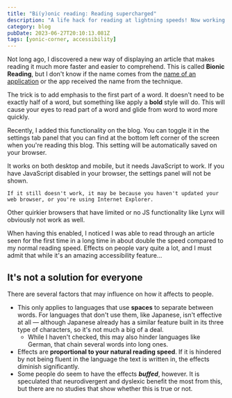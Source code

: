 ---
title: "Bi(y)onic reading: Reading supercharged"
description: "A life hack for reading at lightning speeds! Now working fully on Yonic Corner. But, does it really work for you?"
category: blog
pubDate: 2023-06-27T20:10:13.081Z
tags: [yonic-corner, accessibility]
---


<PlayerLink id="paper-mario-ttyd/chara" />

Not long ago, I discovered a new way of displaying an article
that makes reading it much more faster and easier to comprehend.
This is called **Bionic Reading**, but I don't know if the name
comes from the [name of an application](https://bionic-reading.com)
or the app received the name from the technique.

The trick is to add emphasis to the first part of a word.
It doesn't need to be exactly half of a word, but something like
apply a **bold** style will do. This will cause your eyes to
read part of a word and glide from word to word more quickly.

Recently, I added this functionality on the blog. You can toggle
it in the settings tab panel that you can find at the bottom left
corner of the screen when you're reading this blog. This setting
will be automatically saved on your browser.

<TextBubble position="bottom" alignment="far" theme="yonic">
    It works on both desktop and mobile, but it needs JavaScript to work. 
    If you have JavaScript disabled in your browser, the settings panel will
    not be shown.

    If it still doesn't work, it may be because you haven't updated your web browser, or you're using Internet Explorer.
Other quirkier browsers that have limited or no JS functionality like Lynx will obviously not work as well.
</TextBubble>
<Chara name="yonic" set="summer" sprite="normal" thoughts="The current implementation is pretty modern. I might want to make my own with compatibility with IE." />

When having this enabled, I noticed I was able to read through an article seen for the first time in a long time
in about double the speed compared to my normal reading speed.
Effects on people vary quite a lot, and I must admit that while it's an amazing accessibility feature...

## It's not a solution for everyone

There are several factors that may influence on how it affects to people.

* This only applies to languages that use **spaces** to separate between words.
For languages that don't use them, like Japanese, isn't effective at all &mdash; although Japanese already
has a similar feature built in its three type of characters, so it's not much a big of a deal.
    * While I haven't checked, this may also hinder languages like German, that chain several words into long ones.
* Effects are **proportional to your natural reading speed**. If it is hindered by not being fluent
in the language the text is written in, the effects diminish significantly.
* Some people do seem to have the effects ***buffed***, however. It is speculated that neurodivergent and dyslexic benefit the most
from this, but there are no studies that show whether this is true or not.
